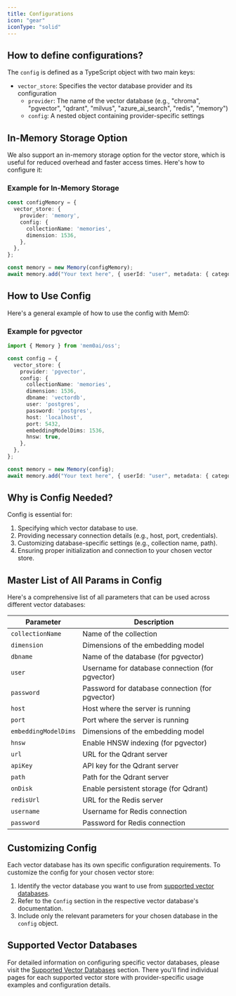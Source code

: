 ```yaml
---
title: Configurations
icon: "gear"
iconType: "solid"
---
```


## How to define configurations?

The `config` is defined as a TypeScript object with two main keys:
- `vector_store`: Specifies the vector database provider and its configuration
  - `provider`: The name of the vector database (e.g., "chroma", "pgvector", "qdrant", "milvus", "azure_ai_search", "redis", "memory")
  - `config`: A nested object containing provider-specific settings

## In-Memory Storage Option

We also support an in-memory storage option for the vector store, which is useful for reduced overhead and faster access times. Here's how to configure it:

### Example for In-Memory Storage

```typescript
const configMemory = {
  vector_store: {
    provider: 'memory',
    config: {
      collectionName: 'memories',
      dimension: 1536,
    },
  },
};

const memory = new Memory(configMemory);
await memory.add("Your text here", { userId: "user", metadata: { category: "example" } });
```

## How to Use Config

Here's a general example of how to use the config with Mem0:

### Example for pgvector

```typescript
import { Memory } from 'mem0ai/oss';

const config = {
  vector_store: {
    provider: 'pgvector',
    config: {
      collectionName: 'memories',
      dimension: 1536,
      dbname: 'vectordb',
      user: 'postgres',
      password: 'postgres',
      host: 'localhost',
      port: 5432,
      embeddingModelDims: 1536,
      hnsw: true,
    },
  },
};

const memory = new Memory(config);
await memory.add("Your text here", { userId: "user", metadata: { category: "example" } });
```

## Why is Config Needed?

Config is essential for:
1. Specifying which vector database to use.
2. Providing necessary connection details (e.g., host, port, credentials).
3. Customizing database-specific settings (e.g., collection name, path).
4. Ensuring proper initialization and connection to your chosen vector store.

## Master List of All Params in Config

Here's a comprehensive list of all parameters that can be used across different vector databases:

| Parameter              | Description                          |
|------------------------|--------------------------------------|
| `collectionName`       | Name of the collection               |
| `dimension`            | Dimensions of the embedding model     |
| `dbname`               | Name of the database (for pgvector) |
| `user`                 | Username for database connection (for pgvector) |
| `password`             | Password for database connection (for pgvector) |
| `host`                 | Host where the server is running     |
| `port`                 | Port where the server is running     |
| `embeddingModelDims`   | Dimensions of the embedding model     |
| `hnsw`                 | Enable HNSW indexing (for pgvector) |
| `url`                  | URL for the Qdrant server            |
| `apiKey`               | API key for the Qdrant server        |
| `path`                 | Path for the Qdrant server           |
| `onDisk`               | Enable persistent storage (for Qdrant) |
| `redisUrl`             | URL for the Redis server             |
| `username`             | Username for Redis connection         |
| `password`             | Password for Redis connection         |

## Customizing Config

Each vector database has its own specific configuration requirements. To customize the config for your chosen vector store:

1. Identify the vector database you want to use from [supported vector databases](./dbs).
2. Refer to the `Config` section in the respective vector database's documentation.
3. Include only the relevant parameters for your chosen database in the `config` object.

## Supported Vector Databases

For detailed information on configuring specific vector databases, please visit the [Supported Vector Databases](./dbs) section. There you'll find individual pages for each supported vector store with provider-specific usage examples and configuration details.
